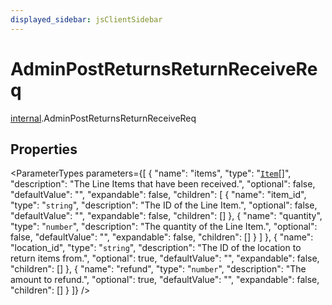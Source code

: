 ```yaml
---
displayed_sidebar: jsClientSidebar
---
```



# AdminPostReturnsReturnReceiveReq

[internal](../../modules/internal.mdx).AdminPostReturnsReturnReceiveReq

## Properties

<ParameterTypes parameters={[
  {
    "name": "items",
    "type": "[`Item`](internal.Item-7.mdx)[]",
    "description": "The Line Items that have been received.",
    "optional": false,
    "defaultValue": "",
    "expandable": false,
    "children": [
      {
        "name": "item_id",
        "type": "`string`",
        "description": "The ID of the Line Item.",
        "optional": false,
        "defaultValue": "",
        "expandable": false,
        "children": []
      },
      {
        "name": "quantity",
        "type": "`number`",
        "description": "The quantity of the Line Item.",
        "optional": false,
        "defaultValue": "",
        "expandable": false,
        "children": []
      }
    ]
  },
  {
    "name": "location_id",
    "type": "`string`",
    "description": "The ID of the location to return items from.",
    "optional": true,
    "defaultValue": "",
    "expandable": false,
    "children": []
  },
  {
    "name": "refund",
    "type": "`number`",
    "description": "The amount to refund.",
    "optional": true,
    "defaultValue": "",
    "expandable": false,
    "children": []
  }
]} />
